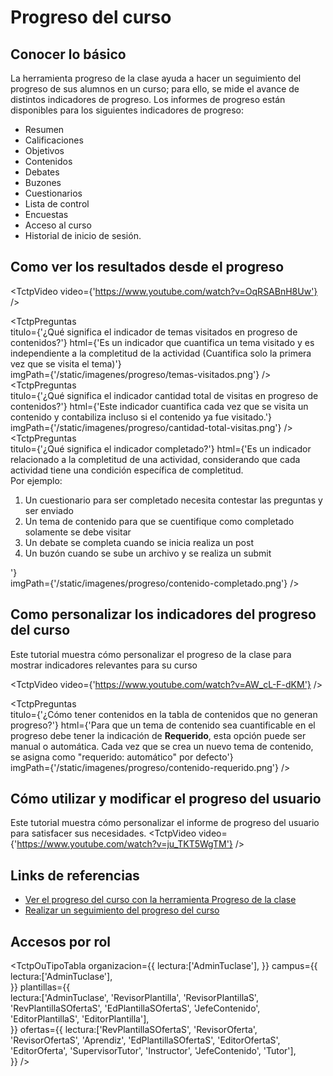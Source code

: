 
# Progreso del curso

## Conocer lo básico
La herramienta progreso de la clase ayuda a hacer un seguimiento del progreso de sus alumnos en un curso; para ello, se mide el avance de distintos indicadores de progreso.
Los informes de progreso están disponibles para los siguientes indicadores de progreso: 

- Resumen
- Calificaciones
- Objetivos
- Contenidos
- Debates
- Buzones
- Cuestionarios
- Lista de control
- Encuestas
- Acceso al curso
- Historial de inicio de sesión.

## Como ver los resultados desde el progreso
<TctpVideo video={'https://www.youtube.com/watch?v=OqRSABnH8Uw'} />

<TctpPreguntas    
    titulo={'¿Qué significa el indicador de temas visitados en progreso de contenidos?'}
    html={'Es un indicador que cuantifica un tema visitado y es independiente a la completitud de la actividad (Cuantifica solo la primera vez que se visita el tema)'}    
    imgPath={'/static/imagenes/progreso/temas-visitados.png'}
/>
<TctpPreguntas    
    titulo={'¿Qué significa el indicador cantidad total de visitas en progreso de contenidos?'}
    html={'Este indicador cuantifica cada vez que se visita un contenido y contabiliza incluso si el contenido ya fue visitado.'}    
    imgPath={'/static/imagenes/progreso/cantidad-total-visitas.png'}
/>
<TctpPreguntas    
    titulo={'¿Qué significa el indicador completado?'}
    html={'Es un indicador relacionado a la completitud de una actividad, considerando que cada actividad tiene una condición específica de completitud. <br/>Por ejemplo: <ol><li>Un cuestionario para ser completado necesita contestar las preguntas y ser enviado</li><li>Un tema de contenido para que se cuentifique como completado solamente se debe visitar</li><li>Un debate se completa cuando se inicia realiza un post</li><li>Un buzón cuando se sube un archivo y se realiza un submit</li> </ol>'}    
    imgPath={'/static/imagenes/progreso/contenido-completado.png'}
/>

## Como personalizar los indicadores del progreso del curso 
Este tutorial muestra cómo personalizar el progreso de la clase para mostrar indicadores relevantes para su curso

<TctpVideo video={'https://www.youtube.com/watch?v=AW_cL-F-dKM'} />


<TctpPreguntas    
    titulo={'¿Cómo tener contenidos en la tabla de contenidos que no generan progreso?'}
    html={'Para que un tema de contenido sea cuantificable en el progreso debe tener la indicación de <b>Requerido</b>, esta opción puede ser manual o automática. Cada vez que se crea un nuevo tema de contenido, se asigna como "requerido: automático" por defecto'}    
    imgPath={'/static/imagenes/progreso/contenido-requerido.png'}
/>

## Cómo utilizar y modificar el progreso del usuario
Este tutorial muestra cómo personalizar el informe de progreso del usuario para satisfacer sus necesidades.
<TctpVideo video={'https://www.youtube.com/watch?v=ju_TKT5WgTM'} />


## Links de referencias

* <a href="https://documentation.brightspace.com/es-mx/le/user_progress/learner/user_progress_intro.htm?tocpath=Estudiantes%7CVer%20logros%20y%20progreso%20del%20curso%7CVer%20el%20progreso%20del%20curso%20con%20la%20herramienta%20Progreso%20de%20la%20clase%7C_____0" target="_blank">Ver el progreso del curso con la herramienta Progreso de la clase</a>
* <a href="https://documentation.brightspace.com/es-mx/le/user_progress/instructor/class_progress_overview.htm?Highlight=progreso" target="_blank">Realizar un seguimiento del progreso del curso</a>


## Accesos por rol

<TctpOuTipoTabla 
    organizacion={{
        lectura:['AdminTuclase'],
    }} 
    campus={{
        lectura:['AdminTuclase'],         
    }} 
    plantillas={{              
        lectura:['AdminTuclase', 'RevisorPlantilla', 'RevisorPlantillaS', 'RevPlantillaSOfertaS', 'EdPlantillaSOfertaS', 'JefeContenido', 'EditorPlantillaS', 'EditorPlantilla'],         
    }} 
    ofertas={{
        lectura:['RevPlantillaSOfertaS', 'RevisorOferta', 'RevisorOfertaS', 'Aprendiz', 'EdPlantillaSOfertaS', 'EditorOfertaS', 'EditorOferta', 'SupervisorTutor', 'Instructor', 'JefeContenido', 'Tutor'],          
    }} 
/>


 